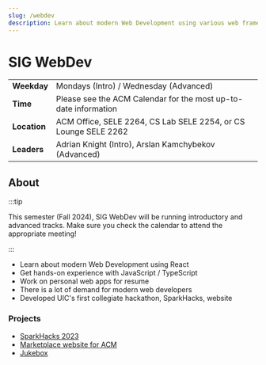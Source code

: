 ```yaml
---
slug: /webdev
description: Learn about modern Web Development using various web frameworks. Get hands-on experience with JavaScript / TypeScript.
---
```



# SIG WebDev

|              |                                                                                |
| ------------ | ------------------------------------------------------------------------------ |
| **Weekday**  | Mondays (Intro) / Wednesday (Advanced)                                         |
| **Time**     | Please see the ACM Calendar for the most up-to-date information                |
| **Location** | ACM Office, SELE 2264, CS Lab SELE 2254, or CS Lounge SELE 2262                |
| **Leaders**  | Adrian Knight (Intro), Arslan Kamchybekov (Advanced)                           |

## About

:::tip

This semester (Fall 2024), SIG WebDev will be running introductory and advanced tracks.
Make sure you check the calendar to attend the appropriate meeting!

:::


- Learn about modern Web Development using React
- Get hands-on experience with JavaScript / TypeScript
- Work on personal web apps for resume
- There is a lot of demand for modern web developers
- Developed UIC's first collegiate hackathon, SparkHacks, website

### Projects

- [SparkHacks 2023](https://github.com/acm-uic/sparkhacks-2023)
- [Marketplace website for ACM](https://github.com/acm-uic/marketplace)
- [Jukebox](https://github.com/acm-uic/Jukebox)
